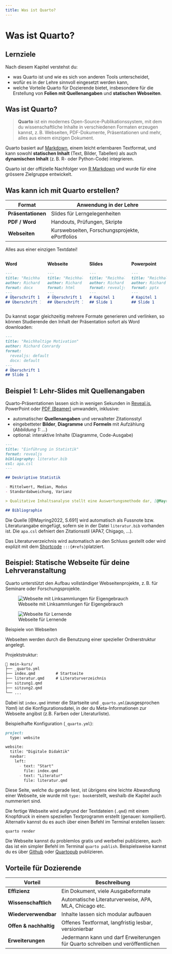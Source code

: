 ```yaml
---
title: Was ist Quarto?
---
```


# Was ist Quarto?


:::{.callout-note}
## Lernziele

Nach diesem Kapitel verstehst du:

- was Quarto ist und wie es sich von anderen Tools unterscheidet,
- wofür es in der Lehre sinnvoll eingesetzt werden kann,
- welche Vorteile Quarto für Dozierende bietet, insbesondere für die Erstellung von **Folien mit Quellenangaben** und **statischen Webseiten**.
:::


## Was ist Quarto?

> **Quarto** ist ein modernes Open-Source-Publikationssystem, mit dem du wissenschaftliche Inhalte in verschiedenen Formaten erzeugen kannst, z. B. Webseiten, PDF-Dokumente, Präsentationen und mehr, alles aus einem einzigen Dokument.

Quarto basiert auf [Markdown](https://quarto.org/docs/authoring/markdown-basics.html), einem leicht erlernbaren Textformat, und kann sowohl **statischen Inhalt** (Text, Bilder, Tabellen) als auch **dynamischen Inhalt** (z. B. R- oder Python-Code) integrieren.

Quarto ist der offizielle Nachfolger von [R Markdown](https://rmarkdown.rstudio.com/) und wurde für eine grössere Zielgruppe entwickelt.


## Was kann ich mit Quarto erstellen?

| Format         | Anwendung in der Lehre                            |
|----------------|----------------------------------------------------|
| **Präsentationen** | Slides für Lerngelegenheiten |
| **PDF / Word**     | Handouts, Prüfungen, Skripte                   |
| **Webseiten**      | Kurswebseiten, Forschungsprojekte, ePortfolios |

Alles aus einer einzigen Textdatei!

:::: {.columns}
::: {.column}

**Word**
```markdown
---
title: "Reichhaltige Motivation"
author: Richard Conrardy
format: docx
---
# Überschrift 1
## Überschrift 1.1
```

:::
::: {.column}

**Webseite**

```markdown
---
title: "Reichhaltige Motivation"
author: Richard Conrardy
format: html
---
# Überschrift 1
## Überschrift 1.1
```

:::
::: {.column}

**Slides**
```markdown
---
title: "Reichhaltige Motivation"
author: Richard Conrardy
format: revealjs
---
# Kapitel 1
## Slide 1
```
:::

::: {.column}

**Powerpoint**
```markdown
---
title: "Reichhaltige Motivation"
author: Richard Conrardy
format: pptx
---
# Kapitel 1
## Slide 1
```
:::

::::

Du kannst sogar gleichzeitig mehrere Formate generieren und verlinken, so können Studierende den Inhalt der Präsentation sofort als Word downloaden:

```markdown
---
title: "Reichhaltige Motivation"
author: Richard Conrardy
format: 
  revealjs: default
  docx: default
---
# Überschrift 1
## Slide 1
```

## Beispiel 1: Lehr-Slides mit Quellenangaben

Quarto-Präsentationen lassen sich in wenigen Sekunden in [Reveal.js](https://revealjs.com/), PowerPoint oder [PDF (Beamer)](https://www.overleaf.com/learn/latex/Beamer%23Creating_a_table_of_contents) umwandeln, inklusive:

- automatischer **Quellenangaben** und verwalteter Zitationsstyl
- eingebetteter **Bilder**, **Diagramme** und **Formeln** mit Aufzählung (*Abbildung 1: ...*)
- optional: interaktive Inhalte (Diagramme, Code-Ausgabe)



````markdown
---
title: "Einführung in Statistik"
format: revealjs
bibliography: literatur.bib
csl: apa.csl
---

## Deskriptive Statistik

- Mittelwert, Median, Modus
- Standardabweichung, Varianz

> Qualitative Inhaltsanalyse stellt eine Auswertungsmethode dar, [@Mayring2022, S.691]

## Bibliographie
````
Die Quelle [@Mayring2022, S.691] wird automatisch als Fussnote bzw. Literaturangabe eingefügt, sofern sie in der Datei `literatur.bib` vorhanden ist. Die `apa.csl` defniert den Zitationsstil (APA7, Chigago, ...). 

Das Literaturverzeichnis wird automatisch an den Schluss gestellt oder wird explizit mit dem [Shortcode](https://quarto.org/docs/authoring/citations.html#bibliography-generation) `:::{#refs}`platziert.

## Beispiel: Statische Webseite für deine Lehrveranstaltung

Quarto unterstützt den Aufbau vollständiger Webseitenprojekte, z. B. für Seminare oder Forschungsprojekte.

::: {#fig-elephants layout-ncol=2}

![Webseite mit Linksammlungen für Eigengebrauch](screenshots/webseite_blau.png){#fig-webseite1}

![Webseite für Lernende](screenshots/webseite_rot.png){#fig-webseite2}

Beispiele von Webseiten
:::

Webseiten werden durch die Benutzung einer spezieller Ordnerstruktur angelegt. 

Projektstruktur:

````markdown
📁 mein-kurs/
├── _quarto.yml
├── index.qmd         # Startseite
├── literatur.qmd     # Literaturverzeichnis
├── sitzung1.qmd
├── sitzung2.qmd
└── ...
````

Dabei ist `index.qmd` immer die Startseite und `_quarto.yml`(ausgesprochen *Yaml*) ist die Konfigurationsdatei, in der du Meta-Informationen zur Webseite angibst (z.B. Farben oder Literaturliste).

Beispielhafte Konfiguration (`_quarto.yml`):

````markdown
project:
  type: website

website:
  title: "Digitale Didaktik"
  navbar:
    left:
      - text: "Start"
        file: index.qmd
      - text: "Literatur"
        file: literatur.qmd
````

Diese Seite, welche du gerade liest, ist übrigens eine leichte Abwandlung einer Webseite, sie wurde mit `type: book`erstellt, weshalb die Kapitel auch nummeriert sind.

Die fertige Webseite wird aufgrund der Textdateien (`.qmd`) mit einem Knopfdruck in einem speziellen Textprogramm erstellt (genauer: kompiliert). Alternativ kannst du es auch über einen Befehl im Terminal erstellen lassen: 

```terminal
quarto render
```

Die Webseite kannst du problemlos gratis und werbefrei publizieren, auch das ist ein simpler Befehl im Terminal `quarto publish`. Beispielsweise kannst du es über [Github](https://github.com/) oder [Quartopub](https://quartopub.com/) publizieren.

## Vorteile für Dozierende

| Vorteil                | Beschreibung                                           |
| ---------------------- | ------------------------------------------------------ |
| **Effizienz**          | Ein Dokument, viele Ausgabeformate                     |
| **Wissenschaftlich**   | Automatische Literaturverweise, APA, MLA, Chicago etc. |
| **Wiederverwendbar**   | Inhalte lassen sich modular aufbauen                   |
| **Offen & nachhaltig** | Offenes Textformat, langfristig lesbar, versionierbar  |
| **Erweiterungen** | Jedermann kann und darf Erweiterungen für Quarto schreiben und veröffentlichen|
